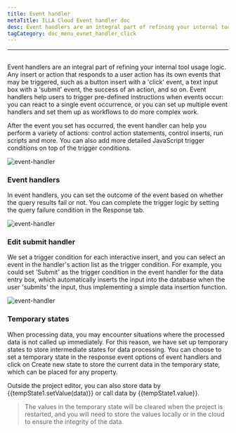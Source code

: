 ```yaml
---
title: Event handler
metaTitle: ILLA Cloud Event handler doc
desc: Event handlers are an integral part of refining your internal tool usage logic
tagCategory: doc_menu_evnet_handler_click
---
```

---

## <Heading hidden>Event handler</Heading>

Event handlers are an integral part of refining your internal tool usage logic. Any insert or action that responds to a user action has its own events that may be triggered, such as a button insert with a 'click' event, a text input box with a 'submit' event, the success of an action, and so on. Event handlers help users to trigger pre-defined instructions when events occur: you can react to a single event occurrence, or you can set up multiple event handlers and set them up as workflows to do more complex work.

After the event you set has occurred, the event handler can help you perform a variety of actions: control action statements, control inserts, run scripts and more. You can also add more detailed JavaScript trigger conditions on top of the trigger conditions.

<img alt="event-handler" src='https://cdn.illacloud.com/official-website/img/official-site/event-handler-01.png' />

### Event handlers
In event handlers, you can set the outcome of the event based on whether the query results fail or not. You can complete the trigger logic by setting the query failure condition in the Response tab.

<img alt="event-handler" src='https://cdn.illacloud.com/official-website/img/official-site/event-handler-02.png' />

### Edit submit handler
We set a trigger condition for each interactive insert, and you can select an event in the handler's action list as the trigger condition. For example, you could set 'Submit' as the trigger condition in the event handler for the data entry box, which automatically inserts the input into the database when the user 'submits' the input, thus implementing a simple data insertion function.

<img alt="event-handler" src='https://cdn.illacloud.com/official-website/img/official-site/event-handler-03.png' />

### Temporary states
When processing data, you may encounter situations where the processed data is not called up immediately. For this reason, we have set up temporary states to store intermediate states for data processing. You can choose to set a temporary state in the response event options of event handlers and click on Create new state to store the current data in the temporary state, which can be placed for any property.

Outside the project editor, you can also store data by {{tempState1.setValue(data)}} or call data by {{tempState1.value}}.

>The values in the temporary state will be cleared when the project is restarted, and you will need to store the values locally or in the cloud to ensure the integrity of the data.
